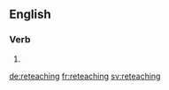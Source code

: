 ==English==

===Verb===
{{head|en|present participle}}

# {{present participle of|reteach|lang=en}}

[[de:reteaching]]
[[fr:reteaching]]
[[sv:reteaching]]